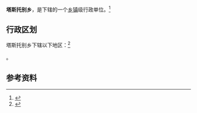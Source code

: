 {{中国乡级行政区|65/40/24/204/000}}

'''塔斯托别乡'''，是{{PRC admin/fullname|65/40/24/204/000|3}}下辖的一个[[乡镇|乡镇]]级行政单位。<ref>{{PRC admin/ref sgc|{{PRC admin/parent|65/40/24/204/000}}}}</ref>

== 行政区划 ==

塔斯托别乡下辖以下地区：<ref>{{PRC admin/ref sgc|65/40/24/204/000}}</ref>

{{PRC admin/children|65/40/24/204/000}}。

== 参考资料 ==

{{reflist}}

{{行政区划小作品}}
{{PRC admin/navcat|65/40/24/204/000}}